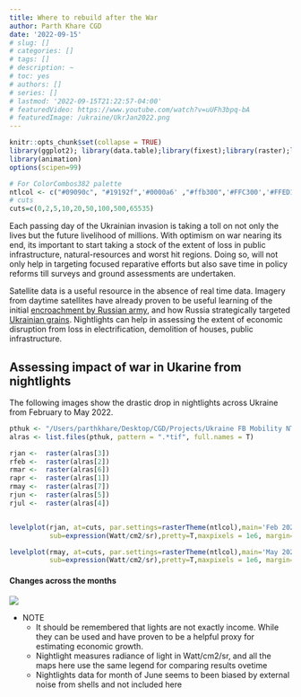 ```yaml
---
title: Where to rebuild after the War
author: Parth Khare CGD
date: '2022-09-15'
# slug: []
# categories: []
# tags: []
# description: ~
# toc: yes
# authors: []
# series: []
# lastmod: '2022-09-15T21:22:57-04:00'
# featuredVideo: https://www.youtube.com/watch?v=uUFh3bpq-bA
# featuredImage: /ukraine/UkrJan2022.png
---
```




```r
knitr::opts_chunk$set(collapse = TRUE)
library(ggplot2); library(data.table);library(fixest);library(raster);library(rasterVis)
library(animation)
options(scipen=99)

# For ColorCombos382 palette
ntlcol <- c("#09090c", "#19192f",'#0000a6' ,"#ffb300",'#FFC300','#FFED18', "#ffe200")
# cuts
cuts=c(0,2,5,10,20,50,100,500,65535)

```


Each passing day of the Ukrainian invasion is taking a toll on not only the lives but the future livelihood of millions. With optimism on war nearing its end, its important to start taking a stock of the extent of loss in public infrastructure, natural-resources and worst hit regions. Doing so, will not only help in targeting focused reparative efforts but also save time in policy reforms till surveys and ground assessments are undertaken.

Satellite data is a useful resource in the absence of real time data. Imagery from daytime satellites have already proven to be useful learning of the initial [encroachment by Russian army](https://www.space.com/russia-ukraine-invasion-satellite-photos), and how Russia strategically targeted [Ukrainian grains](https://www.wired.com/story/satellites-ukraine-russia-grain/). Nightlights can help in assessing the extent of economic disruption from loss in electrification, demolition of houses, public infrastructure.



## Assessing impact of war in Ukarine from nightlights

The following images show the drastic drop in nightlights across Ukraine from February to May 2022.


```r
pthuk <- "/Users/parthkhare/Desktop/CGD/Projects/Ukraine FB Mobility NTL/nightlights/Ukraine mosaics/2022"
alras <- list.files(pthuk, pattern = ".*tif", full.names = T)

rjan <-  raster(alras[3])
rfeb <-  raster(alras[2])
rmar <-  raster(alras[6])
rapr <-  raster(alras[1])
rmay <-  raster(alras[7])
rjun <-  raster(alras[5])
rjul <-  raster(alras[4])


levelplot(rjan, at=cuts, par.settings=rasterTheme(ntlcol),main='Feb 2022',
          sub=expression(Watt/cm2/sr),pretty=T,maxpixels = 1e6, margin=F)

levelplot(rmay, at=cuts, par.settings=rasterTheme(ntlcol),main='May 2022',
          sub=expression(Watt/cm2/sr),pretty=T,maxpixels = 1e6, margin=F)

```


<!-- <br />  -->
<!-- <br />  -->

#### Changes across the months

![](UkrNtl_lres.gif)

<!-- ```{r message=F,echo=F,warning=FALSE} -->
<!-- mntit <- c("NTL_Feb22","NTL_Mat22","NTL_Apr22","NTL_May22","NTL_Jun22") -->

<!-- s <- stack(x=c(rjan, rfeb, rmar, rapr, rmay)) -->

<!-- # raster animation save gif -->
<!-- saveGIF({ -->
<!--   for(i in c(1:nlayers(s))) -->
<!--   { -->
<!--     l <- levelplot(s[[i]], at=cuts,par.settings=rasterTheme(ntlcol),maxpixels = 1e5, -->
<!--                    margin=FALSE, main=mntit[i], sub=expression(Watt/cm2/sr))  -->
<!--     # l <- levelplot(s[[i]], par.settings=rasterTheme(ntlcol),margin=FALSE, main=mntit[i]) -->
<!--     plot(l) -->
<!--   } -->
<!-- }, interval=2, movie.name="UkrNtl_lres.gif") -->

<!-- ``` -->



- NOTE 
  - It should be remembered that lights are not exactly income. While they can be used and have proven to be a helpful proxy for estimating economic growth. 
  - Nightlight measures radiance of light in Watt/cm2/sr, and all the maps here use the same legend for comparing results ovetime
  - Nightlights data for month of June seems to been biased by external noise from shells and not included here
